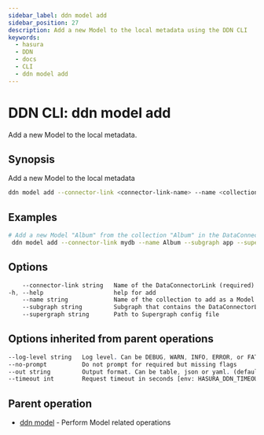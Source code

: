 ```yaml
---
sidebar_label: ddn model add
sidebar_position: 27
description: Add a new Model to the local metadata using the DDN CLI
keywords:
  - hasura
  - DDN
  - docs
  - CLI
  - ddn model add
---
```


# DDN CLI: ddn model add

Add a new Model to the local metadata.

## Synopsis

Add a new Model to the local metadata

```bash
ddn model add --connector-link <connector-link-name> --name <collection-name> [flags]
```

## Examples

```bash
# Add a new Model "Album" from the collection "Album" in the DataConnectorLink "mydb" in Subgraph "app"
 ddn model add --connector-link mydb --name Album --subgraph app --supergraph supergraph.yaml
```

## Options

```sass
    --connector-link string   Name of the DataConnectorLink (required)
-h, --help                    help for add
    --name string             Name of the collection to add as a Model (required)
    --subgraph string         Subgraph that contains the DataConnectorLink
    --supergraph string       Path to Supergraph config file
```

## Options inherited from parent operations

```sass
--log-level string   Log level. Can be DEBUG, WARN, INFO, ERROR, or FATAL. (default "INFO")
--no-prompt          Do not prompt for required but missing flags
--out string         Output format. Can be table, json or yaml. (default "table")
--timeout int        Request timeout in seconds [env: HASURA_DDN_TIMEOUT] (default 100)
```

## Parent operation

- [ddn model](/cli/commands/ddn_model) - Perform Model related operations
